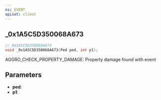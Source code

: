 ```yaml
---
ns: EVENT
apiset: client
---
```

## _0x1A5C5D350068A673

```c
// 0x1A5C5D350068A673
void _0x1A5C5D350068A673(Ped ped, int p1);
```

AGGRO_CHECK_PROPERTY_DAMAGE: Property damage found with event

## Parameters
* **ped**:
* **p1**: